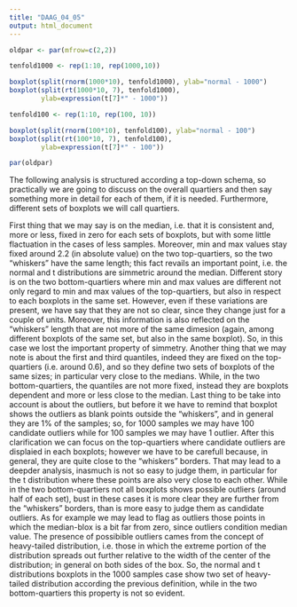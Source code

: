 ```yaml
---
title: "DAAG_04_05"
output: html_document
---
```


```r
oldpar <- par(mfrow=c(2,2))

tenfold1000 <- rep(1:10, rep(1000,10))

boxplot(split(rnorm(1000*10), tenfold1000), ylab="normal - 1000")
boxplot(split(rt(1000*10, 7), tenfold1000),
        ylab=expression(t[7]*" - 1000"))

tenfold100 <- rep(1:10, rep(100, 10))

boxplot(split(rnorm(100*10), tenfold100), ylab="normal - 100")
boxplot(split(rt(100*10, 7), tenfold100),
        ylab=expression(t[7]*" - 100")) 

par(oldpar)
```

The following analysis is structured according a top-down schema, so practically we are going to discuss on the overall quartiers and then say something more in detail for each of them, if it is needed. Furthermore, different sets of boxplots we will call quartiers.

First thing that we may say is on the median, i.e. that it is consistent and, more or less, fixed in zero for each sets of boxplots, but with some little flactuation in the cases of less samples. Moreover, min and max values stay fixed around 2.2 (in absolute value) on the two top-quartiers, so the two "whiskers" have the same length; this fact revails an important point, i.e. the normal and t distributions are simmetric around the median. Different story is on the two bottom-quartiers where min and max values are different not only regard to min and max values of the top-quartiers, but also in respect to each boxplots in the same set. However, even if these variations are present, we have say that they are not so clear, since they change just for a couple of units. Moreover, this information is also reflected on the "whiskers" length that are not more of the same dimesion (again, among different boxplots of the same set, but also in the same boxplot). So, in this case we lost the important property of simmetry.
Another thing that we may note is about the first and third quantiles, indeed they are fixed on the top-quartiers (i.e. around 0.6), and so they define two sets of boxplots of the same sizes; in particular very close to the medians. While, in the two bottom-quartiers, the quantiles are not more fixed, instead they are boxplots dependent and more or less close to the median.
Last thing to be take into account is about the outliers, but before it we have to remind that boxplot shows the outliers as blank points outside the "whiskers", and in general they are 1% of the samples; so, for 1000 samples we may have 100 candidate outliers while for 100 samples we may have 1 outlier. After this clarification we can focus on the top-quartiers where candidate outliers are displaied in each boxplots; however we have to be carefull because, in general, they are quite close to the "whiskers" borders. That may lead to a deepder analysis, inasmuch is not so easy to judge them, in particular for the t distribution where these points are also very close to each other. While in the two bottom-quartiers not all boxplots shows possible outliers (around half of each set), bust in these cases it is more clear they are further from the "whiskers" borders, than is more easy to judge them as candidate outliers. As for example we may lead to flag as outliers those points in which the median-blox is a bit far from zero, since outliers condition median value. 
The presence of possibible outliers cames from the concept of heavy-tailed distribution, i.e. those in which the extreme portion of the distribution spreads out further relative to the width of the center of the distribution; in general on both sides of the box. So, the normal and t distributions boxplots in the 1000 samples case show two set of heavy-tailed distribution according the previous definition, while in the two bottom-quartiers this property is not so evident.




